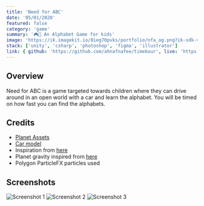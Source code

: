 ```yaml
---
title: 'Need for ABC'
date: '05/01/2020'
featured: false
category: 'game'
summary: '🎮🚗 An Alphabet Game for kids'
image: 'https://ik.imagekit.io/8ieg70pvks/portfolio/nfa_og.png?ik-sdk-version=javascript-1.4.3&updatedAt=1670981729993'
stack: ['unity', 'csharp', 'photoshop', 'figma', 'illustrator']
link: { github: 'https://github.com/ahnafnafee/timekour', live: 'https://ahnafnafee.itch.io/thevoidabove' }
---
```


## Overview

Need for ABC is a game targeted towards children where they can drive around in an open world with a car and
learn the alphabet. You will be timed on how fast you can find the alphabets.

## Credits

- [Planet Assets](https://kenney.nl/assets/nature-kit)
- [Car model](https://kenney.nl/assets/car-kit)
- Inspiration from [here](https://brackeysgames.itch.io/shrinking-planet)
- Planet gravity inspired from [here](https://www.youtube.com/watch?v=UeqfHkfPNh4)
- Polygon ParticleFX particles used

## Screenshots

![Screenshot 1](https://ik.imagekit.io/8ieg70pvks/portfolio/nfa_ss_01.png?ik-sdk-version=javascript-1.4.3)
![Screenshot 2](https://ik.imagekit.io/8ieg70pvks/portfolio/nfa_ss_02.png?ik-sdk-version=javascript-1.4.3)
![Screenshot 3](https://ik.imagekit.io/8ieg70pvks/portfolio/nfa_ss_03.png?ik-sdk-version=javascript-1.4.3)
